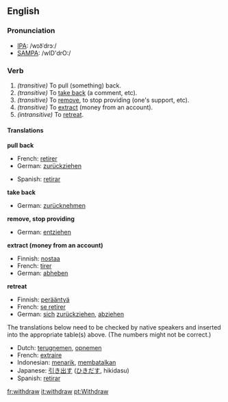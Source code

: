 ==English==
=== Pronunciation ===
*[[w:IPA|IPA]]: /wɪðˈdrɔː/
*[[w:SAMPA|SAMPA]]: /wID'drO:/

===Verb===
{{irregverb|'''to withdraw'''|'''[[withdraws]]'''|'''[[withdrew]]'''|'''[[withdrawn]]'''|'''[[withdrawing]]'''}}

#''(transitive)'' To pull (something) back.
#''(transitive)'' To [[take back]] (a comment, etc).
#''(transitive)'' To [[remove]], to stop providing (one's support, etc).
#''(transitive)'' To [[extract]] (money from an account).
#''(intransitive)'' To [[retreat]].

==== Translations ====
'''pull back'''
{{top}}
*French: [[retirer]]
*German: [[zurückziehen]]
{{mid}}
*Spanish: [[retirar]]
{{bottom}}

'''take back'''
{{top}}
*German: [[zurücknehmen]]
{{mid}}
{{bottom}}

'''remove, stop providing'''
{{top}}
*German: [[entziehen]]
{{mid}}
{{bottom}}

'''extract (money from an account)'''
{{top}}
*Finnish: [[nostaa]]
*French: [[tirer]]
*German: [[abheben]]
{{mid}}
{{bottom}}

'''retreat'''
{{top}}
*Finnish: [[perääntyä]]
*French: [[se retirer]]
*German: [[sich]] [[zurückziehen]], [[abziehen]]
{{mid}}
{{bottom}}

The translations below need to be checked by native speakers and inserted into the appropriate table(s) above.  (The numbers might not be correct.)

*Dutch: [[terugnemen]], [[opnemen]]
*French: [[extraire]]
*Indonesian: [[tarik|menarik]], [[batal|membatalkan]]
*Japanese: [[引き出す]] ([[ひきだす]], hikidasu)
*Spanish: [[retirar]]

[[fr:withdraw]]
[[it:withdraw]]
[[pt:Withdraw]]